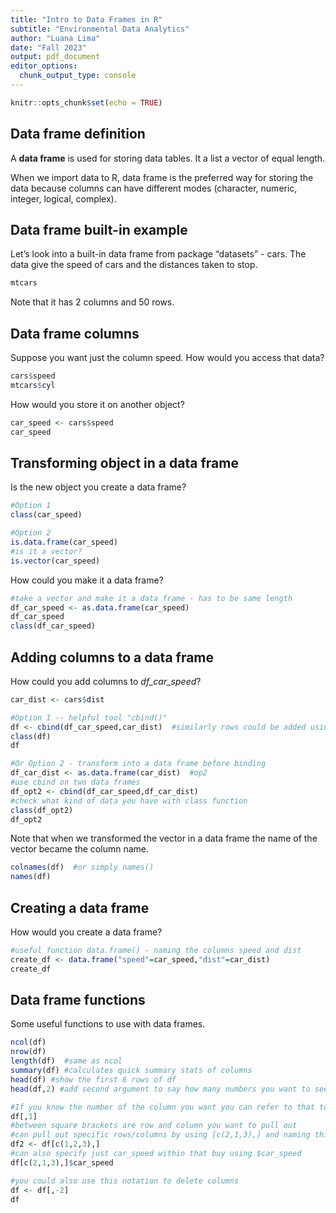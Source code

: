 ```yaml
---
title: "Intro to Data Frames in R"
subtitle: "Environmental Data Analytics"
author: "Luana Lima"
date: "Fall 2023"
output: pdf_document
editor_options: 
  chunk_output_type: console
---
```


```r
knitr::opts_chunk$set(echo = TRUE)
```

## Data frame definition

A **data frame** is used for storing data tables. It a list a vector of equal length.

When we import data to R, data frame is the preferred way for storing the data because columns can have different modes (character, numeric, integer, logical, complex).

## Data frame built-in example

Let's look into a built-in data frame from package "datasets" - cars. The data give the speed of cars and the distances taken to stop.

```r
mtcars
```

Note that it has 2 columns and 50 rows.

## Data frame columns

Suppose you want just the column speed. How would you access that data?

```r
cars$speed
mtcars$cyl
```

How would you store it on another object?

```r
car_speed <- cars$speed
car_speed
```

## Transforming object in a data frame

Is the new object you create a data frame?

```r
#Option 1
class(car_speed)

#Option 2
is.data.frame(car_speed)
#is it a vector?
is.vector(car_speed)
```

How could you make it a data frame?

```r
#take a vector and make it a data frame - has to be same length
df_car_speed <- as.data.frame(car_speed)
df_car_speed
class(df_car_speed)
```

## Adding columns to a data frame

How could you add columns to *df_car_speed*?

```r
car_dist <- cars$dist

#Option 1 -- helpful tool "cbind()"
df <- cbind(df_car_speed,car_dist)  #similarly rows could be added using rbind()
class(df)
df

#Or Option 2 - transform into a data frame before binding
df_car_dist <- as.data.frame(car_dist)  #op2 
#use cbind on two data frames 
df_opt2 <- cbind(df_car_speed,df_car_dist)
#check what kind of data you have with class function
class(df_opt2)
df_opt2

```

Note that when we transformed the vector in a data frame the name of the vector became the column name.

```r
colnames(df)  #or simply names()
names(df)
```

## Creating a data frame

How would you create a data frame?

```r
#useful function data.frame() - naming the columns speed and dist
create_df <- data.frame("speed"=car_speed,"dist"=car_dist)
create_df
```

## Data frame functions

Some useful functions to use with data frames.

```r
ncol(df)  
nrow(df)  
length(df)  #same as ncol
summary(df) #calculates quick summary stats of columns 
head(df) #show the first 6 rows of df
head(df,2) #add second argument to say how many numbers you want to see

#If you know the number of the column you want you can refer to that to access column
df[,1]
#between square brackets are row and column you want to pull out 
#can pull out specific rows/columns by using [c(2,1,3),] and naming this
df2 <- df[c(1,2,3),]
#can also specify just car_speed within that buy using $car_speed
df[c(2,1,3),]$car_speed

#you could also use this notation to delete columns
df <- df[,-2]
df
```
